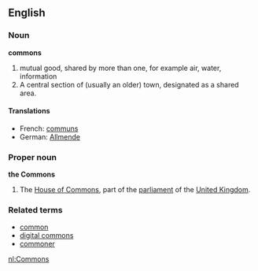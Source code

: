 ==English==
 {{Wikipedia}}
===Noun===
'''commons'''
# <!-- attempting something: --> mutual good, shared by more than one, for example air, water, information 
#A central section of (usually an older) town, designated as a shared area.
<!--interesting archaic definitions in Webster 1913.... http://machaut.uchicago.edu/cgi-bin/WEBSTER.sh?WORD=Commons -->

====Translations====
<!-- *Dutch: [[algemeen goed]] is this ok?-->
*French: [[communs]]
*German: [[Allmende]]

===Proper noun===
'''the Commons'''

#The [[House of Commons]], part of the [[parliament]] of the [[United Kingdom]].

===Related terms===
*[[common]]
*[[digital commons]]
*[[commoner]]

[[nl:Commons]]